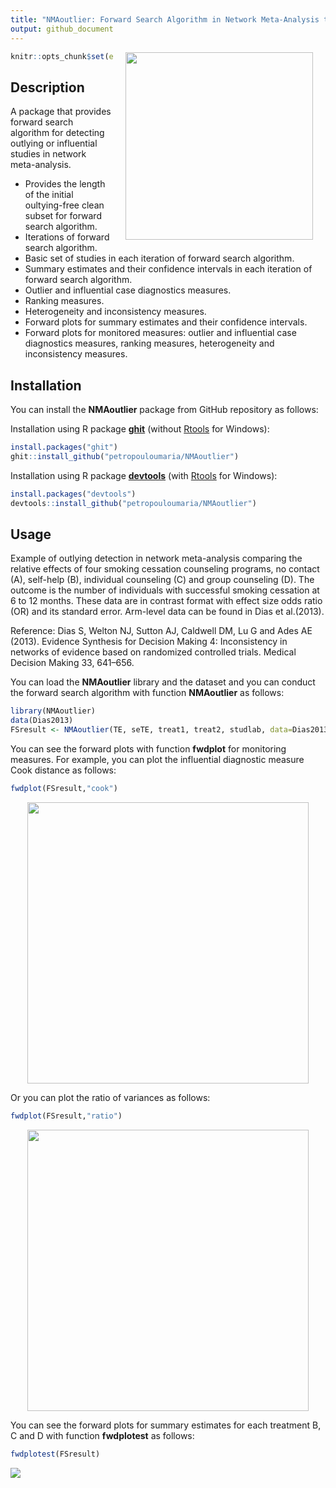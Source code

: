 ```yaml
---
title: "NMAoutlier: Forward Search Algorithm in Network Meta-Analysis to identify outlying and influential studies"
output: github_document
---
```


<img src="man/figures/NMAoutlier_logo.png" width=300 align="right" style="margin-left:20px; margin-right: 20px;"/>

```r
knitr::opts_chunk$set(echo = TRUE)
```

## Description

A package that provides forward search algorithm for detecting outlying or influential studies in network meta-analysis.

- Provides the length of the initial oultying-free clean subset for forward search algorithm.
- Iterations of forward search algorithm.
- Basic set of studies in each iteration of forward search algorithm.
- Summary estimates and their confidence intervals in each iteration of forward search algorithm.
- Outlier and influential case diagnostics measures. 
- Ranking measures.
- Heterogeneity and inconsistency measures.
- Forward plots for summary estimates and their confidence intervals.
- Forward plots for monitored measures: outlier and influential case diagnostics measures, ranking measures, heterogeneity and inconsistency measures.

## Installation

You can install the **NMAoutlier** package from GitHub repository as follows:

Installation using R package **[ghit](https://cran.r-project.org/package=ghit)** (without [Rtools](https://cran.r-project.org/bin/windows/Rtools/) for Windows):

```r
install.packages("ghit")
ghit::install_github("petropouloumaria/NMAoutlier")
```

Installation using R package **[devtools](https://cran.r-project.org/package=devtools)** (with [Rtools](https://cran.r-project.org/bin/windows/Rtools/) for Windows):

```r
install.packages("devtools")
devtools::install_github("petropouloumaria/NMAoutlier")
```

## Usage

Example of outlying detection in network meta-analysis comparing the relative effects of four smoking 
cessation counseling programs, no contact (A), self-help (B), individual counseling (C) and group counseling (D). 
The outcome is the number of individuals with successful smoking cessation at 6 to 12 months.
These data are in contrast format with effect size odds ratio (OR) and its standard error. 
Arm-level data can be found in Dias et al.(2013).

Reference: 
Dias S, Welton NJ, Sutton AJ, Caldwell DM, Lu G and Ades AE (2013). Evidence Synthesis for
Decision Making 4: Inconsistency in networks of evidence based on randomized controlled trials.
Medical Decision Making 33, 641–656.


You can load the **NMAoutlier** library and the dataset and you can conduct the forward search algorithm with function **NMAoutlier** as follows:

```r
library(NMAoutlier)
data(Dias2013)
FSresult <- NMAoutlier(TE, seTE, treat1, treat2, studlab, data=Dias2013)
```

You can see the forward plots with function **fwdplot** for monitoring measures. For example, you can plot the influential diagnostic measure Cook distance as follows:

```r
fwdplot(FSresult,"cook")
```

<img src="man/figures/cook_distance.png" width=450 style="margin-left: auto; margin-right: auto; display: block;"/>

Or you can plot the ratio of variances as follows:

```r
fwdplot(FSresult,"ratio")
```

<img src="man/figures/ratio_of_variances.png" width=450 style="margin-left: auto; margin-right: auto; display: block;"/>

You can see the forward plots for summary estimates for each treatment B, C and D with function **fwdplotest**  as follows: 

```r
fwdplotest(FSresult)
```

<img src="man/figures/summary_estimates.png" style="margin-left: auto; margin-right: auto; display: block;"/>


